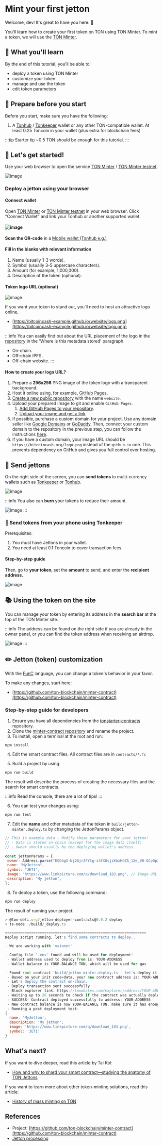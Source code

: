 
# Mint your first jetton

Welcome, dev! It's great to have you here. 👋

You'll learn how to create your first token on TON using TON Minter.
To mint a token, we will use the [TON Minter](https://minter.ton.org/).

## 📖 What you'll learn

By the end of this tutorial, you'll be able to:

- deploy a token using TON Minter
- customize your token
- manage and use the token
- edit token parameters

## 📌 Prepare before you start

Before you start, make sure you have the following:

1. A [Tonhub](https://ton.app/wallets/tonhub-wallet) / [Tonkeeper](https://ton.app/wallets/tonkeeper) wallet or any other TON-compatible wallet.
   At least 0.25 Toncoin in your wallet (plus extra for blockchain fees)

:::tip Starter tip
\~0.5 TON should be enough for this tutorial.
:::

## 🚀 Let's get started!

Use your web browser to open the service [TON Minter](https://minter.ton.org/) / [TON Minter testnet](https://minter.ton.org/?testnet=true).

![image](/img/tutorials/jetton/jetton-main-page.png)

### Deploy a jetton using your browser

#### Connect wallet

Open [TON Minter](https://minter.ton.org/) or [TON Minter testnet](https://minter.ton.org/?testnet=true) in your web browser. Click "Connect Wallet" and link your Tonhub or another supported wallet.

#### ![image](/img/tutorials/jetton/jetton-connect-wallet.png)

**Scan the QR-code** in a [Mobile wallet (Tonhub e.g.)](https://ton.app/wallets/tonhub-wallet)

#### Fill in the blanks with relevant information

1. Name (usually 1-3 words).
2. Symbol (usually 3-5 uppercase characters).
3. Amount (for example, 1,000,000).
4. Description of the token (optional).

#### Token logo URL (optional)

![image](/img/tutorials/jetton/jetton-token-logo.png)

If you want your token to stand out, you’ll need to host an attractive logo online.

- [https://bitcoincash-example.github.io/website/logo.png](https://bitcoincash-example.github.io/website/logo.png)

:::info
You can easily find out about the URL placement of the logo in the [repository](https://github.com/ton-blockchain/minter-contract#jetton-metadata-field-best-practices) in the 'Where is this metadata stored' paragraph.

- On-chain.
- Off-chain IPFS.
- Off-chain website.
  :::

#### How to create your logo URL?

1. Prepare a **256x256** PNG image of the token logo with a transparent background.
2. Host it online using, for example, [GitHub Pages](https://pages.github.com/).
3. [Create a new public repository](https://docs.github.com/en/get-started/quickstart/create-a-repo) with the name `website`.
4. Upload your prepared image to git and enable `GitHub Pages`.
   1. [Add GitHub Pages to your repository](https://docs.github.com/en/pages/getting-started-with-github-pages/creating-a-github-pages-site).
   2. [Upload your image and get a link](https://docs.github.com/en/repositories/working-with-files/managing-files/adding-a-file-to-a-repository).
5. If possible, purchase a custom domain for your project. Use any domain seller like [Google Domains](https://domains.google/) or [GoDaddy](https://www.godaddy.com/). Then, connect your custom domain to the repository in the previous step, you can follow the instructions [here](https://docs.github.com/en/pages/configuring-a-custom-domain-for-your-github-pages-site).
6. If you have a custom domain, your image URL should be `https://bitcoincash.org/logo.png` instead of the `github.io` one. This prevents dependency on GitHub and gives you full control over hosting.

## 💸 Send jettons

On the right side of the screen, you can **send tokens** to multi-currency wallets such as [Tonkeeper](https://tonkeeper.com/) or [Tonhub](https://ton.app/wallets/tonhub-wallet).

![image](/img/tutorials/jetton/jetton-send-tokens.png)

:::info
You also can **burn** your tokens to reduce their amount.

![image](/img/tutorials/jetton/jetton-burn-tokens.png)
:::

### 📱 Send tokens from your phone using Tonkeeper

Prerequisites:

1. You must have Jettons in your wallet.
2. You need at least 0.1 Toncoin to cover transaction fees.

#### Step-by-step guide

Then, go to **your token**, set the **amount** to send, and enter the **recipient address.**

![image](/img/tutorials/jetton/jetton-send-tutorial.png)

## 📚 Using the token on the site

You can manage your token by entering its address in the **search bar** at the top of the TON Minter site.

:::info
The address can be found on the right side if you are already in the owner panel, or you can find the token address when receiving an airdrop.

![image](/img/tutorials/jetton/jetton-wallet-address.png)
:::

## ✏️ Jetton (token) customization

With the [FunC](/v3/documentation/smart-contracts/func/overview) language, you can change a token's behavior in your favor.

To make any changes, start here:

- [https://github.com/ton-blockchain/minter-contract](https://github.com/ton-blockchain/minter-contract)

### Step-by-step guide for developers

1. Ensure you have all dependencies from the [tonstarter-contracts](https://github.com/ton-defi-org/tonstarter-contracts) repository.
2. Clone the [minter-contract repository](https://github.com/ton-blockchain/minter-contract) and rename the project.
3. To install, open a terminal at the root and run:

```bash npm2yarn
npm install
```

4. Edit the smart contract files. All contract files are in `contracts/*.fc`

5. Build a project by using:

```bash npm2yarn
npm run build
```

The result will describe the process of creating the necessary files and the search for smart contracts.

:::info
Read the console, there are a lot of tips!
:::

6. You can test your changes using:

```bash npm2yarn
npm run test
```

7. Edit the **name** and other metadata of the token in `build/jetton-minter.deploy.ts` by changing the JettonParams object.

```js
// This is example data - Modify these parameters for your jetton!
// - Data is stored on-chain (except for the image data itself)
// - Owner should usually be the deploying wallet's address.
  
const jettonParams = {
 owner: Address.parse("EQD4gS-Nj2Gjr2FYtg-s3fXUvjzKbzHGZ5_1Xe_V0-GCp0p2"),
 name: "MyJetton",
 symbol: "JET1",
 image: "https://www.linkpicture.com/q/download_183.png", // Image URL
 description: "My jetton",
};
```

8. To deploy a token, use the following command:

```bash npm2yarn
npm run deploy
```

The result of running your project:

```js
> @ton-defi.org/jetton-deployer-contracts@0.0.2 deploy
> ts-node ./build/_deploy.ts

=================================================================
Deploy script running, let's find some contracts to deploy..

- We are working with 'mainnet'

- Config file '.env' found and will be used for deployment!
 - Wallet address used to deploy from is: YOUR-ADDRESS
 - Wallet balance is YOUR-BALANCE TON, which will be used for gas

- Found root contract 'build/jetton-minter.deploy.ts - let's deploy it':
 - Based on your init code+data, your new contract address is: YOUR-ADDRESS
 - Let's deploy the contract on-chain.
 - Deploy transaction sent successfully
 - Block explorer link: https://tonwhales.com/explorer/address/YOUR-ADDRESS
 - Waiting up to 20 seconds to check if the contract was actually deployed.
 - SUCCESS! Contract deployed successfully to address: YOUR-ADDRESS
 - New contract balance is now YOUR-BALANCE TON, make sure it has enough to pay rent
 - Running a post deployment test:
{
  name: 'MyJetton',
  description: 'My jetton',
  image: 'https://www.linkpicture.com/q/download_183.png',
  symbol: 'JET1'
}
```

## What's next?

If you want to dive deeper, read this article by Tal Kol:

- [How and why to shard your smart contract—studying the anatomy of TON Jettons](https://blog.ton.org/how-to-shard-your-ton-smart-contract-and-why-studying-the-anatomy-of-tons-jettons)

If you want to learn more about other token-minting solutions, read this article:

- [History of mass minting on TON](https://blog.ton.org/history-of-mass-minting-on-ton)

## References

- Project: [https://github.com/ton-blockchain/minter-contract](https://github.com/ton-blockchain/minter-contract)
- [Jetton processing](/v3/guidelines/dapps/asset-processing/jettons)

<Feedback />

